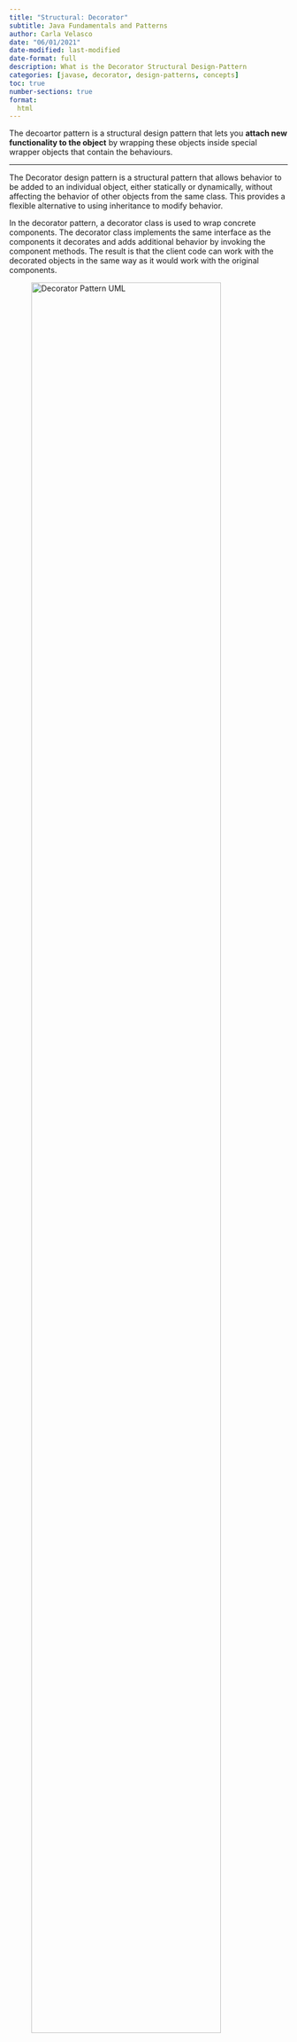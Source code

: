 ```yaml
---
title: "Structural: Decorator"
subtitle: Java Fundamentals and Patterns
author: Carla Velasco
date: "06/01/2021"
date-modified: last-modified
date-format: full
description: What is the Decorator Structural Design-Pattern
categories: [javase, decorator, design-patterns, concepts]
toc: true
number-sections: true
format:
  html
---
```


::: {.summary}
The decoartor pattern is a structural design pattern that lets you **attach new functionality to the object** by wrapping these objects inside special wrapper objects that contain the behaviours.
:::

---

The Decorator design pattern is a structural pattern that allows behavior to be added to an individual object, either statically or dynamically, without affecting the behavior of other objects from the same class. This provides a flexible alternative to using inheritance to modify behavior.

In the decorator pattern, a decorator class is used to wrap concrete components. The decorator class implements the same interface as the components it decorates and adds additional behavior by invoking the component methods. The result is that the client code can work with the decorated objects in the same way as it would work with the original components.


![Decorator Pattern UML](../images/javase/decorator-pattern-uml.png){width=90%}

## Example: ``Coffee shop``

Here's an example of how the Decorator pattern can be used:

1. Create the Component Interface: First, create an interface ``Beverage`` that defines the methods that all beverages must have.:

``` java 
public interface Beverage {
  double cost();
  String getDescription();
}
```

2. Create Concrete Components: Next, create concrete components that implement the ``Beverage`` interface. In this case, ``Espresso``, ``DarkRoast``, ``HouseBlend``, etc.:

``` java 
public class Espresso implements Beverage {
  @Override
  public double cost() {
    return 1.99;
  }

  @Override
  public String getDescription() {
    return "Espresso";
  }
}

public class DarkRoast implements Beverage {
  @Override
  public double cost() {
    return 2.99;
  }

  @Override
  public String getDescription() {
    return "Dark Roast";
  }
}

public class HouseBlend implements Beverage {
  @Override
  public double cost() {
    return 3.49;
  }

  @Override
  public String getDescription() {
    return "House Blend";
  }
}

```

3. Create the Decorator Class: Create a ``CondimentDecorator`` abstract class that implements the ``Beverage`` interface and has a reference to a ``Beverage`` object:

``` java 
public abstract class CondimentDecorator implements Beverage {
  protected Beverage beverage;

  public CondimentDecorator(Beverage beverage) {
    this.beverage = beverage;
  }

  public abstract double cost();
  public abstract String getDescription();
}

```

4. Create Concrete Decorators: Create concrete decorator classes that add behavior to the components. In this case, ``Milk``, ``Sugar``, and ``Syrup`` decorators.

``` java 
public class Milk extends CondimentDecorator {
  public Milk(Beverage beverage) {
    super(beverage);
  }

  @Override
  public double cost() {
    return 0.10 + beverage.cost();
  }

  @Override
  public String getDescription() {
    return beverage.getDescription() + ", Milk";
  }
}

public class Sugar extends CondimentDecorator {
  public Sugar(Beverage beverage) {
    super(beverage);
  }

  @Override
  public double cost() {
    return 0.15 + beverage.cost();
  }

  @Override
  public String getDescription() {
    return beverage.getDescription() + ", Sugar";
  }
}

public class Syrup extends CondimentDecorator {
  public Syrup(Beverage beverage) {
    super(beverage);
  }

  @Override
  public double cost() {
    return 0.25 + beverage.cost();
  }

  @Override
  public String getDescription() {
    return beverage.getDescription() + ", Syrup";
```

5. Use the Decorator: In the client code, create a ``Beverage`` object and wrap it with multiple decorators to add desired ingredients.

``` java 
Beverage espresso = new Espresso();
System.out.println(espresso.getDescription() + " $" + espresso.cost());

Beverage darkRoast = new DarkRoast();
darkRoast = new Milk(darkRoast);
darkRoast = new Sugar(darkRoast);
System.out.println(darkRoast.getDescription() + " $" + darkRoast.cost());

Beverage houseBlend = new HouseBlend();
houseBlend = new Syrup(houseBlend);
houseBlend = new Milk(houseBlend);
System.out.println(houseBlend.getDescription() + " $" + houseBlend.cost());
```

6. Output: The output of the above code will show the description and cost of the beverages, including the added ingredients.

``` java
Espresso $1.99
Dark Roast, Milk, Sugar $3.74
House Blend, Syrup, Milk $4.24

```

This example demonstrates how the Decorator pattern can be used to add behavior to objects dynamically, without affecting the behavior of other objects from the same class.


>>>>>>> e3f6b450685662abb959fe6dc77071b7dc9be0c2


<!--- navLinks -->
<br><br>
<div class=row>
<br>
<div class='column left previous'>
<br>
[{{< fa solid arrow-left >}} Structural: Bridge](/javase/se-pattern-bridge.qmd)
<br>
</div>
<br>
<div class='column center'>
<br>
[{{< fa solid arrow-up >}} top](#top)
<br>
</div>
<br>
<div class='column right next'>
<br>
[Behavioral: Observer  {{< fa solid arrow-right >}}](/javase/se-pattern-observer.qmd)
<br>
</div>
<br>
</div>
